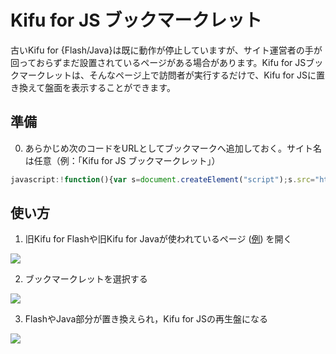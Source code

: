 # Kifu for JS ブックマークレット

古いKifu for {Flash/Java}は既に動作が停止していますが、サイト運営者の手が回っておらずまだ設置されているページがある場合があります。Kifu for JSブックマークレットは、そんなページ上で訪問者が実行するだけで、Kifu for JSに置き換えて盤面を表示することができます。

## 準備

0. あらかじめ次のコードをURLとしてブックマークへ追加しておく。サイト名は任意（例：「Kifu for JS ブックマークレット」）

```javascript
javascript:!function(){var s=document.createElement("script");s.src="https://cdn.jsdelivr.net/npm/kifu-for-js@5/bundle/public-bookmarklet.min.js",document.body.appendChild(s)}();void 0;
```

## 使い方

1. 旧Kifu for Flashや旧Kifu for Javaが使われているページ ([例](https://www.ne.jp/asahi/tetsu/toybox/kurukuru/k001x.htm)) を開く

![](./bookmarklet-1.jpg)

2. ブックマークレットを選択する

![](./bookmarklet-2.jpg)

3. FlashやJava部分が置き換えられ，Kifu for JSの再生盤になる

![](./bookmarklet-3.jpg)
